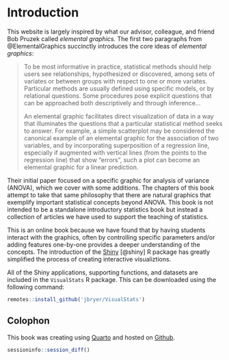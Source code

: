 # Introduction

This website is largely inspired by what our advisor, colleague, and friend Bob Pruzek called *elemental graphics.* The first two paragraphs from @ElementalGraphics succinctly introduces the core ideas of *elemental graphics*:

> To be most informative in practice, statistical methods should help users see relationships, hypothesized or discovered, among sets of variates or between groups with respect to one or more variates. Particular methods are usually defined using specific models, or by relational questions. Some procedures pose explicit questions that can be approached both descriptively and through inference...
> 
> An elemental graphic facilitates direct visualization of data in a way that illuminates the questions that a particular statistical method seeks to answer. For example, a simple scatterplot may be considered the canonical example of an elemental graphic for the association of two variables, and by incorporating superposition of a regression line, especially if augmented with vertical lines (from the points to the regression line) that show "errors", such a plot can become an elemental graphic for a linear prediction.

Their initial paper focused on a specific graphic for analysis of variance (ANOVA), which we cover with some additions. The chapters of this book attempt to take that same philosophy that there are natural graphics that exemplify important statistical concepts beyond ANOVA. This book is not intended to be a standalone introductory statistics book but instead a collection of articles we have used to support the teaching of statistics.

This is an online book because we have found that by having students interact with the graphics, often by controlling specific parameters and/or adding features one-by-one provides a deeper understanding of the concepts. The introduction of the [Shiny](https://shiny.posit.co) [@shiny] R package has greatly simplified the process of creating interactive visualiztions.

All of the Shiny applications, supporting functions, and datasets are included in the `VisualStats` R package. This can be downloaded using the following command:

```r
remotes::install_github('jbryer/VisualStats')
```


## Colophon

This book was creating using [Quarto](https://quarto.org/docs/books/) and hosted on [Github](https://github.com/jbryer/VisualStats).

```r
sessioninfo::session_diff()
```

